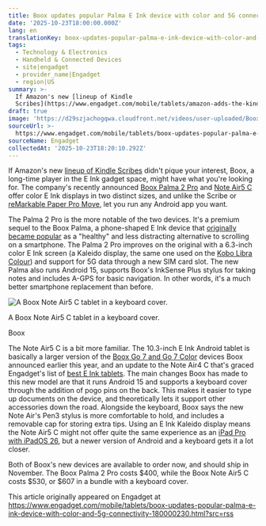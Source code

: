 ```yaml
---
title: Boox updates popular Palma E Ink device with color and 5G connectivity
date: '2025-10-23T18:00:00.000Z'
lang: en
translationKey: boox-updates-popular-palma-e-ink-device-with-color-and-5g-co
tags:
  - Technology & Electronics
  - Handheld & Connected Devices
  - site|engadget
  - provider_name|Engadget
  - region|US
summary: >-
  If Amazon's new [lineup of Kindle
  Scribes](https://www.engadget.com/mobile/tablets/amazon-adds-the-kindle-scribe-colorsoft-and-scribe-3-to-its-writing-tablet-li...
draft: true
image: 'https://d29szjachogqwa.cloudfront.net/videos/user-uploaded/Boox-Note-Air5-C'
sourceUrl: >-
  https://www.engadget.com/mobile/tablets/boox-updates-popular-palma-e-ink-device-with-color-and-5g-connectivity-180000230.html?src=rss
sourceName: Engadget
collectedAt: '2025-10-23T18:20:10.292Z'
---
```

If Amazon's new [lineup of Kindle Scribes](https://www.engadget.com/mobile/tablets/amazon-adds-the-kindle-scribe-colorsoft-and-scribe-3-to-its-writing-tablet-lineup-145031938.html) didn't pique your interest, Boox, a long-time player in the E Ink gadget space, might have what you're looking for. The company's recently announced [Boox Palma 2 Pro](https://shopping.yahoo.com/rdlw?siteId=us-engadget&pageId=1p-autolink&contentUuid=c07c09f6-1cfc-472f-a2bb-7fb523415a3e&featureId=text-link&linkText=Boox+Palma+2+Pro&custData=eyJzb3VyY2VOYW1lIjoiV2ViLURlc2t0b3AtVmVyaXpvbiIsImxhbmRpbmdVcmwiOiJodHRwczovL3Nob3AuYm9veC5jb20vYmxvZ3MvbmV3cy91bnZlaWxpbmctcGFsbWEtMi1wcm8tdGhlLTYtMTMtY29sb3ItbW9iaWxlLWVwYXBlci1mb3ItbGlmZS1pbi1tb3Rpb24iLCJjb250ZW50VXVpZCI6ImMwN2MwOWY2LTFjZmMtNDcyZi1hMmJiLTdmYjUyMzQxNWEzZSIsIm9yaWdpbmFsVXJsIjoiaHR0cHM6Ly9zaG9wLmJvb3guY29tL2Jsb2dzL25ld3MvdW52ZWlsaW5nLXBhbG1hLTItcHJvLXRoZS02LTEzLWNvbG9yLW1vYmlsZS1lcGFwZXItZm9yLWxpZmUtaW4tbW90aW9uIn0&signature=AQAAARHkZZn5uLQnZC3W2jWbMsukNPMYF5w1uLZSzLrYMoPt&gcReferrer=https%3A%2F%2Fshop.boox.com%2Fblogs%2Fnews%2Funveiling-palma-2-pro-the-6-13-color-mobile-epaper-for-life-in-motion) and [Note Air5 C](https://shopping.yahoo.com/rdlw?siteId=us-engadget&pageId=1p-autolink&contentUuid=c07c09f6-1cfc-472f-a2bb-7fb523415a3e&featureId=text-link&linkText=Note+Air5+C&custData=eyJzb3VyY2VOYW1lIjoiV2ViLURlc2t0b3AtVmVyaXpvbiIsImxhbmRpbmdVcmwiOiJodHRwczovL3Nob3AuYm9veC5jb20vYmxvZ3MvbmV3cy9pbnRyb2R1Y2luZy1ub3RlLWFpcjUtYy10aGUtMTAtMy1jb2xvci1lcGFwZXItbm90ZWJvb2stZm9yLWxpZ2h0LXByb2R1Y3Rpdml0eSIsImNvbnRlbnRVdWlkIjoiYzA3YzA5ZjYtMWNmYy00NzJmLWEyYmItN2ZiNTIzNDE1YTNlIiwib3JpZ2luYWxVcmwiOiJodHRwczovL3Nob3AuYm9veC5jb20vYmxvZ3MvbmV3cy9pbnRyb2R1Y2luZy1ub3RlLWFpcjUtYy10aGUtMTAtMy1jb2xvci1lcGFwZXItbm90ZWJvb2stZm9yLWxpZ2h0LXByb2R1Y3Rpdml0eSJ9&signature=AQAAAbTxgBusg2YcznH2rbF_IUEDbD0VrjdelSD98T_qBaaT&gcReferrer=https%3A%2F%2Fshop.boox.com%2Fblogs%2Fnews%2Fintroducing-note-air5-c-the-10-3-color-epaper-notebook-for-light-productivity) offer color E Ink displays in two distinct sizes, and unlike the Scribe or [reMarkable Paper Pro Move](https://www.engadget.com/mobile/tablets/remarkables-paper-pro-move-is-a-pocketable-version-of-its-e-paper-tablet-120011894.html), let you run any Android app you want.

The Palma 2 Pro is the more notable of the two devices. It's a premium sequel to the Boox Palma, a phone-shaped E Ink device that [originally became popular](https://www.theverge.com/24184777/boox-palma-e-ink-smartphone-reader) as a "healthy" and less distracting alternative to scrolling on a smartphone. The Palma 2 Pro improves on the original with a 6.3-inch color E Ink screen (a Kaleido display, the same one used on the [Kobo Libra Colour](https://www.engadget.com/kobos-new-ereaders-include-its-first-with-color-displays-040153210.html)) and support for 5G data through a new SIM card slot. The new Palma also runs Android 15, supports Boox's InkSense Plus stylus for taking notes and includes A-GPS for basic navigation. In other words, it's a much better smartphone replacement than before.

![A Boox Note Air5 C tablet in a keyboard cover.](https://d29szjachogqwa.cloudfront.net/videos/user-uploaded/Boox-Note-Air5-C)

A Boox Note Air5 C tablet in a keyboard cover.

Boox

The Note Air5 C is a bit more familiar. The 10.3-inch E Ink Android tablet is basically a larger version of the [Boox Go 7 and Go 7 Color](https://www.engadget.com/mobile/tablets/booxs-new-go-7-e-ink-tablets-support-handwriting-with-a-46-stylus-182026839.html) devices Boox announced earlier this year, and an update to the Note Air4 C that's graced Engadget's list of [best E Ink tablets](https://www.engadget.com/mobile/tablets/best-e-ink-tablet-130037939.html). The main changes Boox has made to this new model are that it runs Android 15 and supports a keyboard cover through the addition of pogo pins on the back. This makes it easier to type up documents on the device, and theoretically lets it support other accessories down the road. Alongside the keyboard, Boox says the new Note Air's Pen3 stylus is more comfortable to hold, and includes a removable cap for storing extra tips. Using an E Ink Kaleido display means the Note Air5 C might not offer quite the same experience as an [iPad Pro with iPadOS 26](https://www.engadget.com/mobile/tablets/ipad-pro-m5-review-speed-boost-130046249.html), but a newer version of Android and a keyboard gets it a lot closer.

Both of Boox's new devices are available to order now, and should ship in November. The Boox Palma 2 Pro costs $400, while the Boox Note Air5 C costs $530, or $607 in a bundle with a keyboard cover.

This article originally appeared on Engadget at https://www.engadget.com/mobile/tablets/boox-updates-popular-palma-e-ink-device-with-color-and-5g-connectivity-180000230.html?src=rss
